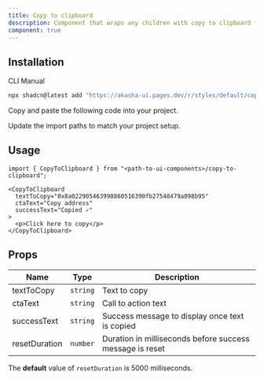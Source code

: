 ```yaml
---
title: Copy to clipboard
description: Component that wraps any children with copy to clipboard functionality and a tooltip.
component: true
---
```


<ComponentPreview name="copy-to-clipboard-demo" />

## Installation

<Tabs defaultValue="cli">

<TabsList>
  <TabsTrigger value="cli">CLI</TabsTrigger>
  <TabsTrigger value="manual">Manual</TabsTrigger>
</TabsList>

<TabsContent value="cli">

```bash
npx shadcn@latest add "https://akasha-ui.pages.dev/r/styles/default/copy-to-clipboard.json"
```

</TabsContent>

<TabsContent value="manual">

<Steps>

<Step>Copy and paste the following code into your project.</Step>

<ComponentSource name="copy-to-clipboard" />

<Step>Update the import paths to match your project setup.</Step>

</Steps>

</TabsContent>

</Tabs>

## Usage

```tsx
import { CopyToClipboard } from "<path-to-ui-components>/copy-to-clipboard";
```

```tsx
<CopyToClipboard
  textToCopy="0x8a022905463998860516390fb27548479a098b95"
  ctaText="Copy address"
  successText="Copied ✓"
>
  <p>Click here to copy</p>
</CopyToClipboard>
```

## Props

| Name          | Type     | Description                                              |
| ------------- | -------- | -------------------------------------------------------- |
| textToCopy    | `string` | Text to copy                                             |
| ctaText       | `string` | Call to action text                                      |
| successText   | `string` | Success message to display once text is copied           |
| resetDuration | `number` | Duration in milliseconds before success message is reset |

<Callout>
 
The **default** value of `resetDuration` is 5000 milliseconds.

</Callout>
